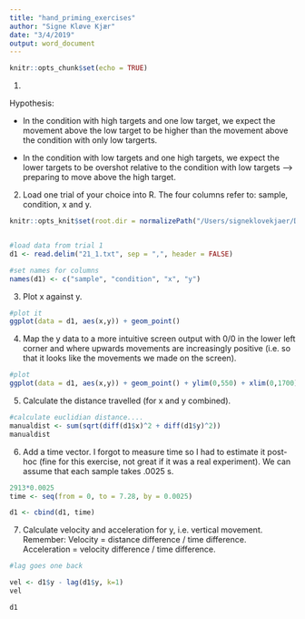 ```yaml
---
title: "hand_priming_exercises"
author: "Signe Kløve Kjær"
date: "3/4/2019"
output: word_document
---
```


```r
knitr::opts_chunk$set(echo = TRUE)
```

1. 

Hypothesis: 

- In the condition with high targets and one low target, we expect the movement above the low target to be higher than the movement above the condition with only low targerts. 

- In the condition with low targets and one high targets, we expect the lower targets to be overshot relative to the condition with low targets --> preparing to move above the high target. 

2. Load one trial of your choice into R. The four columns refer to: sample, condition, x and y.

```r

knitr::opts_knit$set(root.dir = normalizePath("/Users/signeklovekjaer/Documents/CognitiveScience/4.semester/Computational_modeling_for_cognitive_science/ComMod/Models of perception and action/21"))


#load data from trial 1 
d1 <- read.delim("21_1.txt", sep = ",", header = FALSE)

#set names for columns
names(d1) <- c("sample", "condition", "x", "y")

```

3. Plot x against y. 

```r
#plot it 
ggplot(data = d1, aes(x,y)) + geom_point()
```

4. Map the y data to a more intuitive screen output with 0/0 in the lower left corner and where
upwards movements are increasingly positive (i.e. so that it looks like the movements we made
on the screen).


```r
#plot 
ggplot(data = d1, aes(x,y)) + geom_point() + ylim(0,550) + xlim(0,1700)

```

5. Calculate the distance travelled (for x and y combined).

```r
#calculate euclidian distance....
manualdist <- sum(sqrt(diff(d1$x)^2 + diff(d1$y)^2))
manualdist
```


6. Add a time vector. I forgot to measure time so I had to estimate it post-hoc (fine for this exercise,
not great if it was a real experiment). We can assume that each sample takes .0025 s. 

```r
2913*0.0025
time <- seq(from = 0, to = 7.28, by = 0.0025)

d1 <- cbind(d1, time)


```


7. Calculate velocity and acceleration for y, i.e. vertical movement. Remember: Velocity = distance
difference / time difference. Acceleration = velocity difference / time difference.

```r
#lag goes one back 

vel <- d1$y - lag(d1$y, k=1)
vel
```


```r
d1
```

